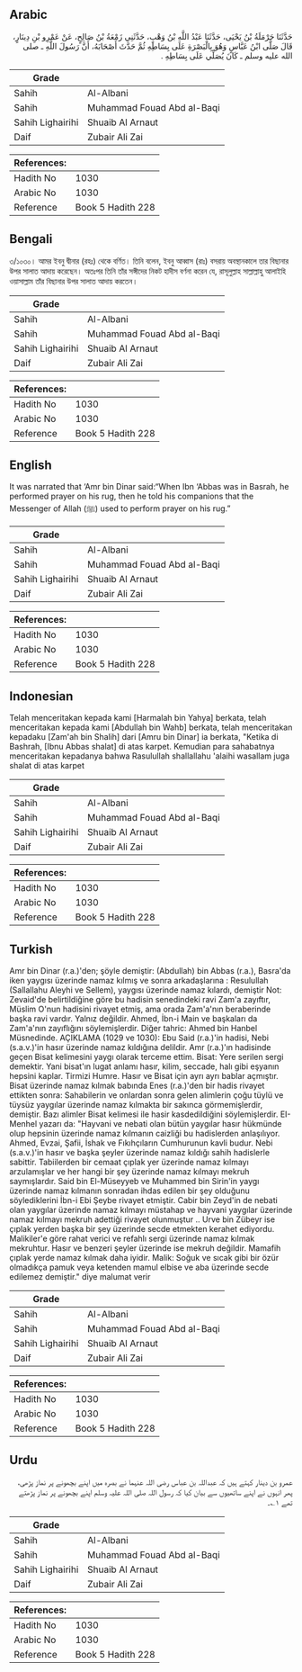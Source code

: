 ## Arabic


<div dir="rtl" lang="ar" style={{fontSize:'larger',backgroundColor:'#f8f9fa',padding:20}}>
حَدَّثَنَا حَرْمَلَةُ بْنُ يَحْيَى، حَدَّثَنَا عَبْدُ اللَّهِ بْنُ وَهْبٍ، حَدَّثَنِي زَمْعَةُ بْنُ صَالِحٍ، عَنْ عَمْرِو بْنِ دِينَارٍ، قَالَ صَلَّى ابْنُ عَبَّاسٍ وَهُوَ بِالْبَصْرَةِ عَلَى بِسَاطِهِ ثُمَّ حَدَّثَ أَصْحَابَهُ، أَنَّ رَسُولَ اللَّهِ ـ صلى الله عليه وسلم ـ كَانَ يُصَلِّي عَلَى بِسَاطِهِ ‏.‏
</div>
<div style={{backgroundColor:'#f8f9fa',padding:20, marginBottom: 10}}><table> <thead> <tr> <th>Grade</th> <th></th> </tr> </thead> <tbody> <tr><td>Sahih</td><td>Al-Albani</td></tr><tr><td>Sahih</td><td>Muhammad Fouad Abd al-Baqi</td></tr><tr><td>Sahih Lighairihi</td><td>Shuaib Al Arnaut</td></tr><tr><td>Daif</td><td>Zubair Ali Zai</td></tr></tbody></table><table> <thead> <tr> <th>References:</th> <th></th> </tr> </thead> <tbody><tr><td>Hadith No</td><td>1030</td></tr><tr><td>Arabic No</td><td>1030</td></tr><tr><td>Reference</td><td>Book 5 Hadith 228</td></tr></tbody></table></div>

## Bengali


<div dir="ltr" lang="bn" style={{fontSize:'larger',backgroundColor:'#f8f9fa',padding:20}}>
৩/১০৩০। আমর ইবনু দ্বীনার (রহঃ) থেকে বর্ণিত। তিনি বলেন, ইবনু আব্বাস (রাঃ) বসরায় অবস্থানকালে তার বিছানার উপর সালাত আদায় করেছেন। অতঃপর তিনি তাঁর সঙ্গীদের নিকট হাদীস বর্ণনা করেন যে, রাসূলুল্লাহ সাল্লাল্লাহু আলাইহি ওয়াসাল্লাম তাঁর বিছানার উপর সালাত আদায় করতেন।
</div>
<div style={{backgroundColor:'#f8f9fa',padding:20, marginBottom: 10}}><table> <thead> <tr> <th>Grade</th> <th></th> </tr> </thead> <tbody> <tr><td>Sahih</td><td>Al-Albani</td></tr><tr><td>Sahih</td><td>Muhammad Fouad Abd al-Baqi</td></tr><tr><td>Sahih Lighairihi</td><td>Shuaib Al Arnaut</td></tr><tr><td>Daif</td><td>Zubair Ali Zai</td></tr></tbody></table><table> <thead> <tr> <th>References:</th> <th></th> </tr> </thead> <tbody><tr><td>Hadith No</td><td>1030</td></tr><tr><td>Arabic No</td><td>1030</td></tr><tr><td>Reference</td><td>Book 5 Hadith 228</td></tr></tbody></table></div>

## English


<div dir="ltr" lang="en" style={{fontSize:'larger',backgroundColor:'#f8f9fa',padding:20}}>
It was narrated that ‘Amr bin Dinar said:“When Ibn ‘Abbas was in Basrah, he performed prayer on his rug, then he told his companions that the Messenger of Allah (ﷺ) used to perform prayer on his rug.”
</div>
<div style={{backgroundColor:'#f8f9fa',padding:20, marginBottom: 10}}><table> <thead> <tr> <th>Grade</th> <th></th> </tr> </thead> <tbody> <tr><td>Sahih</td><td>Al-Albani</td></tr><tr><td>Sahih</td><td>Muhammad Fouad Abd al-Baqi</td></tr><tr><td>Sahih Lighairihi</td><td>Shuaib Al Arnaut</td></tr><tr><td>Daif</td><td>Zubair Ali Zai</td></tr></tbody></table><table> <thead> <tr> <th>References:</th> <th></th> </tr> </thead> <tbody><tr><td>Hadith No</td><td>1030</td></tr><tr><td>Arabic No</td><td>1030</td></tr><tr><td>Reference</td><td>Book 5 Hadith 228</td></tr></tbody></table></div>

## Indonesian


<div dir="ltr" lang="id" style={{fontSize:'larger',backgroundColor:'#f8f9fa',padding:20}}>
Telah menceritakan kepada kami [Harmalah bin Yahya] berkata, telah menceritakan kepada kami [Abdullah bin Wahb] berkata, telah menceritakan kepadaku [Zam'ah bin Shalih] dari [Amru bin Dinar] ia berkata, "Ketika di Bashrah, [Ibnu Abbas shalat] di atas karpet. Kemudian para sahabatnya menceritakan kepadanya bahwa Rasulullah shallallahu 'alaihi wasallam juga shalat di atas karpet
</div>
<div style={{backgroundColor:'#f8f9fa',padding:20, marginBottom: 10}}><table> <thead> <tr> <th>Grade</th> <th></th> </tr> </thead> <tbody> <tr><td>Sahih</td><td>Al-Albani</td></tr><tr><td>Sahih</td><td>Muhammad Fouad Abd al-Baqi</td></tr><tr><td>Sahih Lighairihi</td><td>Shuaib Al Arnaut</td></tr><tr><td>Daif</td><td>Zubair Ali Zai</td></tr></tbody></table><table> <thead> <tr> <th>References:</th> <th></th> </tr> </thead> <tbody><tr><td>Hadith No</td><td>1030</td></tr><tr><td>Arabic No</td><td>1030</td></tr><tr><td>Reference</td><td>Book 5 Hadith 228</td></tr></tbody></table></div>

## Turkish


<div dir="ltr" lang="tr" style={{fontSize:'larger',backgroundColor:'#f8f9fa',padding:20}}>
Amr bin Dinar (r.a.)'den; şöyle demiştir: (Abdullah) bin Abbas (r.a.), Basra'da iken yaygısı üzerinde namaz kılmış ve sonra arkadaşlarına : Resulullah (Sallallahu Aleyhi ve Sellem), yaygısı üzerinde namaz kılardı, demiştir Not: Zevaid'de belirtildiğine göre bu hadisin senedindeki ravi Zam'a zayıftır, Müslim O'nun hadisini rivayet etmiş, ama orada Zam'a'nın beraberinde başka ravi vardır. Yalnız değildir. Ahmed, İbn-i Main ve başkaları da Zam'a'nın zayıflığını söylemişlerdir. Diğer tahric: Ahmed bin Hanbel Müsnedinde. AÇIKLAMA (1029 ve 1030): Ebu Said (r.a.)'in hadisi, Nebi (s.a.v.)'in hasır üzerinde namaz kıldığına delildir. Amr (r.a.)'ın hadisinde geçen Bisat kelimesini yaygı olarak terceme ettim. Bisat: Yere serilen sergi demektir. Yani bisat'ın lugat anlamı hasır, kilim, seccade, halı gibi eşyanın hepsini kaplar. Tirmizi Humre. Hasır ve Bisat için ayrı ayrı bablar açmıştır. Bisat üzerinde namaz kılmak babında Enes (r.a.)'den bir hadis rivayet ettikten sonra: Sahabilerin ve onlardan sonra gelen alimlerin çoğu tüylü ve tüysüz yaygılar üzerinde namaz kılmakta bir sakınca görmemişlerdir, demiştir. Bazı alimler Bisat kelimesi ile hasir kasdedildiğini söylemişlerdir. EI-Menhel yazarı da: "Hayvani ve nebati olan bütün yaygılar hasır hükmünde olup hepsinin üzerinde namaz kılmanın caizliği bu hadislerden anlaşılıyor. Ahmed, Evzai, Şafii, İshak ve Fıkıhçıların Cumhurunun kavli budur. Nebi (s.a.v.)'in hasır ve başka şeyler üzerinde namaz kıldığı sahih hadislerle sabittir. Tabiilerden bir cemaat çıplak yer üzerinde namaz kılmayı arzulamışlar ve her hangi bir şey üzerinde namaz kılmayı mekruh saymışlardır. Said bin El-Müseyyeb ve Muhammed bin Sirin'in yaygı üzerinde namaz kılmanın sonradan ihdas edilen bir şey olduğunu söylediklerini İbn-i Ebi Şeybe rivayet etmiştir. Cabir bin Zeyd'in de nebati olan yaygılar üzerinde namaz kılmayı müstahap ve hayvani yaygılar üzerinde namaz kılmayı mekruh adettiği rivayet olunmuştur .. Urve bin Zübeyr ise çıplak yerden başka bir şey üzerinde secde etmekten kerahet ediyordu. Malikiler'e göre rahat verici ve refahlı sergi üzerinde namaz kılmak mekruhtur. Hasır ve benzeri şeyler üzerinde ise mekruh değildir. Mamafih çıplak yerde namaz kılmak daha iyidir. Malik: Soğuk ve sıcak gibi bir özür olmadıkça pamuk veya ketenden mamul elbise ve aba üzerinde secde edilemez demiştir." diye malumat verir
</div>
<div style={{backgroundColor:'#f8f9fa',padding:20, marginBottom: 10}}><table> <thead> <tr> <th>Grade</th> <th></th> </tr> </thead> <tbody> <tr><td>Sahih</td><td>Al-Albani</td></tr><tr><td>Sahih</td><td>Muhammad Fouad Abd al-Baqi</td></tr><tr><td>Sahih Lighairihi</td><td>Shuaib Al Arnaut</td></tr><tr><td>Daif</td><td>Zubair Ali Zai</td></tr></tbody></table><table> <thead> <tr> <th>References:</th> <th></th> </tr> </thead> <tbody><tr><td>Hadith No</td><td>1030</td></tr><tr><td>Arabic No</td><td>1030</td></tr><tr><td>Reference</td><td>Book 5 Hadith 228</td></tr></tbody></table></div>

## Urdu


<div dir="rtl" lang="ur" style={{fontSize:'larger',backgroundColor:'#f8f9fa',padding:20}}>
عمرو بن دینار کہتے ہیں کہ عبداللہ بن عباس رضی اللہ عنہما نے بصرہ میں اپنے بچھونے پر نماز پڑھی، پھر انہوں نے اپنے ساتھیوں سے بیان کیا کہ رسول اللہ صلی اللہ علیہ وسلم اپنے بچھونے پر نماز پڑھتے تھے ۱؎۔
</div>
<div style={{backgroundColor:'#f8f9fa',padding:20, marginBottom: 10}}><table> <thead> <tr> <th>Grade</th> <th></th> </tr> </thead> <tbody> <tr><td>Sahih</td><td>Al-Albani</td></tr><tr><td>Sahih</td><td>Muhammad Fouad Abd al-Baqi</td></tr><tr><td>Sahih Lighairihi</td><td>Shuaib Al Arnaut</td></tr><tr><td>Daif</td><td>Zubair Ali Zai</td></tr></tbody></table><table> <thead> <tr> <th>References:</th> <th></th> </tr> </thead> <tbody><tr><td>Hadith No</td><td>1030</td></tr><tr><td>Arabic No</td><td>1030</td></tr><tr><td>Reference</td><td>Book 5 Hadith 228</td></tr></tbody></table></div>